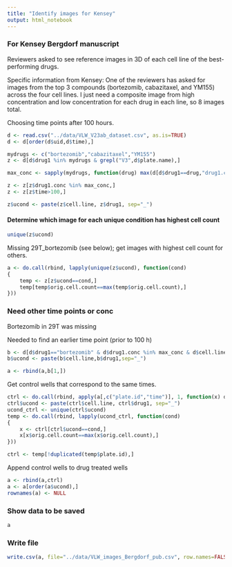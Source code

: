```yaml
---
title: "Identify images for Kensey"
output: html_notebook
---
```

### For Kensey Bergdorf manuscript
Reviewers asked to see reference images in 3D of each cell line of the best-performing drugs.  

Specific information from Kensey: One of the reviewers has asked for images from the top 3 compounds (bortezomib, cabazitaxel, and YM155) across the four cell lines. I just need a composite image from high concentration and low concentration for each drug in each line, so 8 images total.


Choosing time points after 100 hours.
```r
d <- read.csv("../data/VLW_V23ab_dataset.csv", as.is=TRUE)
d <- d[order(d$uid,d$time),]

mydrugs <- c("bortezomib","cabazitaxel","YM155")
z <- d[d$drug1 %in% mydrugs & grepl("V3",d$plate.name),]

max_conc <- sapply(mydrugs, function(drug) max(d[d$drug1==drug,"drug1.conc"]))

z <- z[z$drug1.conc %in% max_conc,]
z <- z[z$time>100,]

z$ucond <- paste(z$cell.line, z$drug1, sep="_")
```

#### Determine which image for each unique condition has highest cell count
```r
unique(z$ucond)
```
Missing 29T_bortezomib (see below); get images with highest cell count for others.
```r
a <- do.call(rbind, lapply(unique(z$ucond), function(cond)
{
    temp <- z[z$ucond==cond,]
    temp[temp$orig.cell.count==max(temp$orig.cell.count),]
}))
```

### Need other time points or conc
Bortezomib in 29T was missing

Needed to find an earlier time point (prior to 100 h)
```r
b <- d[d$drug1=="bortezomib" & d$drug1.conc %in% max_conc & d$cell.line=="29T" & grepl("V3", d$plate.name) & d$time>72,]
b$ucond <- paste(b$cell.line,b$drug1,sep="_")
```

```r
a <- rbind(a,b[1,])
```

Get control wells that correspond to the same times.

```r
ctrl <- do.call(rbind, apply(a[,c("plate.id","time")], 1, function(x) d[d$plate.id==x["plate.id"] & d$time==x["time"] & d$drug1.conc==0,]))
ctrl$ucond <- paste(ctrl$cell.line, ctrl$drug1, sep="_")
ucond_ctrl <- unique(ctrl$ucond)
temp <- do.call(rbind, lapply(ucond_ctrl, function(cond) 
{
    x <- ctrl[ctrl$ucond==cond,]
    x[x$orig.cell.count==max(x$orig.cell.count),]
}))

ctrl <- temp[!duplicated(temp$plate.id),]
```

Append control wells to drug treated wells
```r
a <- rbind(a,ctrl)
a <- a[order(a$ucond),]
rownames(a) <- NULL
```

### Show data to be saved
```r
a
```

### Write file
```r
write.csv(a, file="../data/VLW_images_Bergdorf_pub.csv", row.names=FALSE)
```

